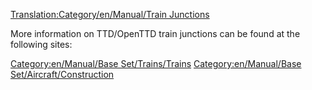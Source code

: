 [[Translation:Category/en/Manual/Train Junctions]]

More information on TTD/OpenTTD train junctions can be found at the following sites:
{{Page:en/Community/Junctionary/Links}}

[[Category:en/Manual/Base Set/Trains/Trains]]
[[Category:en/Manual/Base Set/Aircraft/Construction]]